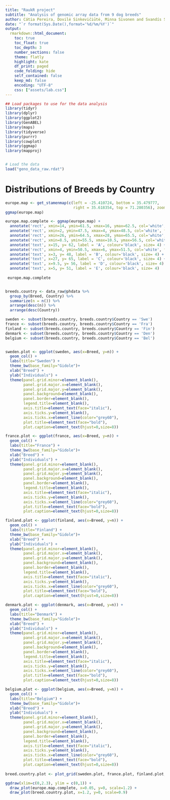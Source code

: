 ```yaml
---
title: "RaukR project"
subtitle: "Analysis of genomic array data from 9 dog breeds"
author: Cátia Pereira, Dovilė Sinkevičiūtė, Minna Sivonen and Svandís Sæmundsdóttir
date: "`r format(Sys.Date(),format='%d/%m/%Y')`"
output:
  rmarkdown::html_document:
    toc: true
    toc_float: true
    toc_depth: 3
    number_sections: false
    theme: flatly
    highlight: kate
    df_print: paged
    code_folding: hide
    self_contained: false
    keep_md: false
    encoding: "UTF-8"
    css: ["assets/lab.css"]
---
```


```r
## Load packages to use for the data analysis
library(tidyr)
library(dplyr)
library(ggplot2)
library(GenABEL)
library(maps)
library(tidyverse)
library(purrr)
library(cowplot)
library(ggmap)
library(mapproj)


# Load the data
load("geno_data_raw.rdat")
```

# Distributions of Breeds by Country

```r
europe.map <- get_stamenmap(c(left = -25.410724, bottom = 35.479777,
                              right = 35.618354, top = 71.280356), zoom = 5)
ggmap(europe.map)

europe.map.complete <- ggmap(europe.map) +
  annotate('rect', xmin=14, ymin=61.5, xmax=16, ymax=62.5, col='white', fill='white') +
  annotate('rect', xmin=2, ymin=47.5, xmax=4, ymax=48.5, col='white', fill='white') +
  annotate('rect', xmin=26, ymin=64.5, xmax=28, ymax=65.5, col='white', fill='white') +
  annotate('rect', xmin=8.5, ymin=55.5, xmax=10.5, ymax=56.5, col='white', fill='white') +
  annotate('text', x=15, y= 62, label = 'A', colour='black', size= 4) +
  annotate('rect', xmin=4, ymin=50.5, xmax=6, ymax=51.5, col='white', fill='white') +
  annotate('text', x=3, y= 48, label = 'B', colour='black', size= 4) +
  annotate('text', x=27, y= 65, label = 'C', colour='black', size= 4) +
  annotate('text', x=9.5, y= 56, label = 'D', colour='black', size= 4) +
  annotate('text', x=5, y= 51, label = 'E', colour='black', size= 4) 
  
 europe.map.complete


breeds.country <- data_raw@phdata %>%
  group_by(Breed, Country) %>%
  summarize(n = n()) %>%
  arrange(desc(n)) %>%
  arrange(desc(Country))

sweden <- subset(breeds.country, breeds.country$Country == 'Swe')
france <- subset(breeds.country, breeds.country$Country == 'Fra')
finland <- subset(breeds.country, breeds.country$Country == 'Fin')
denmark <- subset(breeds.country, breeds.country$Country == 'Den')
belgium <- subset(breeds.country, breeds.country$Country == 'Bel')


sweden.plot <- ggplot(sweden, aes(x=Breed, y=n)) +
  geom_col() +
  labs(title="Sweden") +
  theme_bw(base_family="Gidole")+ 
  xlab("Breed") +
  ylab("Individuals") +
  theme(panel.grid.minor=element_blank(),
        panel.grid.major.x=element_blank(),
        panel.grid.major.y=element_blank(),
        panel.background=element_blank(),
        panel.border=element_blank(),
        legend.title=element_blank(),
        axis.title=element_text(face="italic"),
        axis.ticks.y=element_blank(),
        axis.ticks.x=element_line(color="grey60"),
        plot.title=element_text(face="bold"),
        plot.caption=element_text(hjust=0,size=8))

france.plot <- ggplot(france, aes(x=Breed, y=n)) +
  geom_col() +
  labs(title="France") +
  theme_bw(base_family="Gidole")+ 
  xlab("Breed") +
  ylab("Individuals") +
  theme(panel.grid.minor=element_blank(),
        panel.grid.major.x=element_blank(),
        panel.grid.major.y=element_blank(),
        panel.background=element_blank(),
        panel.border=element_blank(),
        legend.title=element_blank(),
        axis.title=element_text(face="italic"),
        axis.ticks.y=element_blank(),
        axis.ticks.x=element_line(color="grey60"),
        plot.title=element_text(face="bold"),
        plot.caption=element_text(hjust=0,size=8))

finland.plot <- ggplot(finland, aes(x=Breed, y=n)) +
  geom_col() +
  labs(title="Finland") +
  theme_bw(base_family="Gidole")+ 
  xlab("Breed") +
  ylab("Individuals") +
  theme(panel.grid.minor=element_blank(),
        panel.grid.major.x=element_blank(),
        panel.grid.major.y=element_blank(),
        panel.background=element_blank(),
        panel.border=element_blank(),
        legend.title=element_blank(),
        axis.title=element_text(face="italic"),
        axis.ticks.y=element_blank(),
        axis.ticks.x=element_line(color="grey60"),
        plot.title=element_text(face="bold"),
        plot.caption=element_text(hjust=0,size=8))

denmark.plot <- ggplot(denmark, aes(x=Breed, y=n)) +
  geom_col() +
  labs(title="Denmark") +
  theme_bw(base_family="Gidole")+ 
  xlab("Breed") +
  ylab("Individuals") +
  theme(panel.grid.minor=element_blank(),
        panel.grid.major.x=element_blank(),
        panel.grid.major.y=element_blank(),
        panel.background=element_blank(),
        panel.border=element_blank(),
        legend.title=element_blank(),
        axis.title=element_text(face="italic"),
        axis.ticks.y=element_blank(),
        axis.ticks.x=element_line(color="grey60"),
        plot.title=element_text(face="bold"),
        plot.caption=element_text(hjust=0,size=8))

belgium.plot <- ggplot(belgium, aes(x=Breed, y=n)) +
  geom_col() +
  labs(title="Belgium") +
  theme_bw(base_family="Gidole")+ 
  xlab("Breed") +
  ylab("Individuals") +
  theme(panel.grid.minor=element_blank(),
        panel.grid.major.x=element_blank(),
        panel.grid.major.y=element_blank(),
        panel.background=element_blank(),
        panel.border=element_blank(),
        legend.title=element_blank(),
        axis.title=element_text(face="italic"),
        axis.ticks.y=element_blank(),
        axis.ticks.x=element_line(color="grey60"),
        plot.title=element_text(face="bold"),
        plot.caption=element_text(hjust=0,size=8))
      
breed.country.plot <- plot_grid(sweden.plot, france.plot, finland.plot, denmark.plot, belgium.plot, labels = c("A", "B", "C", "D", "E"), ncol = 2)

```
```r
ggdraw(xlim=c(0,2.3), ylim = c(0,1)) +
  draw_plot(europe.map.complete, x=0.05, y=0, scale=1.2) +
  draw_plot(breed.country.plot, x=1.2, y=0, scale=0.9) 
```

